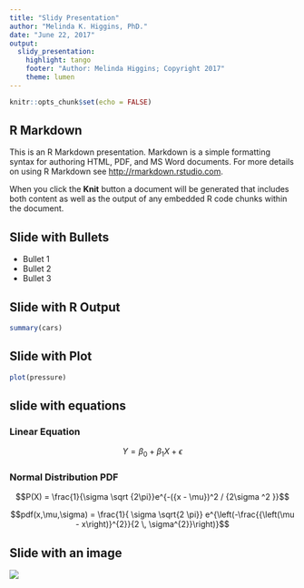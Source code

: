 ```yaml
---
title: "Slidy Presentation"
author: "Melinda K. Higgins, PhD."
date: "June 22, 2017"
output: 
  slidy_presentation:
    highlight: tango
    footer: "Author: Melinda Higgins; Copyright 2017"
    theme: lumen
---
```


```r
knitr::opts_chunk$set(echo = FALSE)
```

## R Markdown

This is an R Markdown presentation. Markdown is a simple formatting syntax for authoring HTML, PDF, and MS Word documents. For more details on using R Markdown see <http://rmarkdown.rstudio.com>.

When you click the **Knit** button a document will be generated that includes both content as well as the output of any embedded R code chunks within the document.

## Slide with Bullets

- Bullet 1
- Bullet 2
- Bullet 3

## Slide with R Output

```r
summary(cars)
```

## Slide with Plot

```r
plot(pressure)
```

## slide with equations

### Linear Equation

$$Y = \beta_0 + \beta_1X + \epsilon$$

### Normal Distribution PDF

$$P(X) = \frac{1}{\sigma \sqrt {2\pi}}e^{-({x - \mu})^2 / {2\sigma ^2 }}$$

$$pdf(x,\mu,\sigma) = \frac{1}{ \sigma 
 \sqrt{2 \pi}} e^{\left(-\frac{{\left(\mu -  
 x\right)}^{2}}{2 \, \sigma^{2}}\right)}$$

## Slide with an image

![](images/flower04.jpg)

